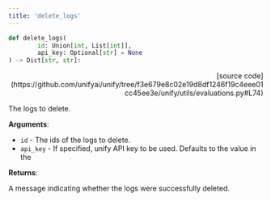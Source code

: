 ```yaml
---
title: 'delete_logs'
---
```


```python
def delete_logs(
        id: Union[int, List[int]],
        api_key: Optional[str] = None
) -> Dict[str, str]:
```

<p align="right">[source code](https://github.com/unifyai/unify/tree/f3e679e8c02e19d8df1246f19c4eee01cc45ee3e/unify/utils/evaluations.py#L74)</p>

The logs to delete.

**Arguments**:

- `id` - The ids of the logs to delete.
- `api_key` - If specified, unify API key to be used. Defaults to the value in the



**Returns**:

A message indicating whether the logs were successfully deleted.